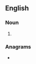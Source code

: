 ==English==

===Noun===
{{en-noun|-}}

# {{initialism of|en|bromochlorodifluoromethane}}

===Anagrams===
* {{anagrams|en|a=bcf|BFC|CBF|FBC|FCB}}
